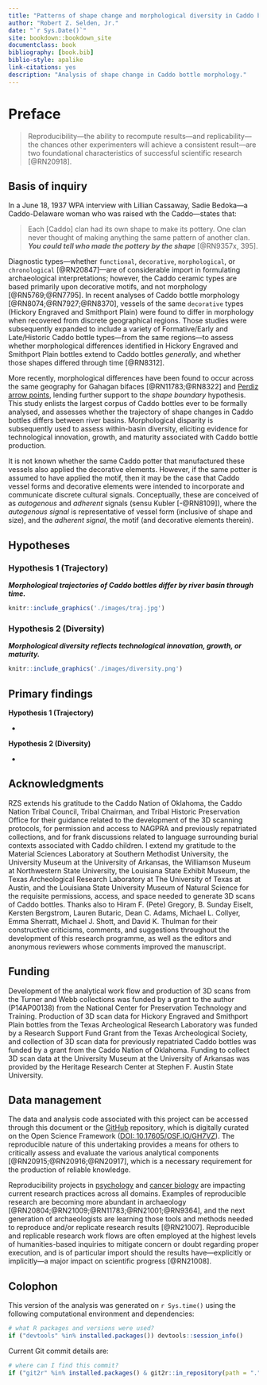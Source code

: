 ```yaml
--- 
title: "Patterns of shape change and morphological diversity in Caddo bottles by river basin"
author: "Robert Z. Selden, Jr."
date: "`r Sys.Date()`"
site: bookdown::bookdown_site
documentclass: book
bibliography: [book.bib]
biblio-style: apalike
link-citations: yes
description: "Analysis of shape change in Caddo bottle morphology."
---
```


# Preface {-}

>Reproducibility---the ability to recompute results---and replicability---the chances other experimenters will achieve a consistent result---are two foundational characteristics of successful scientific research [@RN20918].

## Basis of inquiry

In a June 18, 1937 WPA interview with Lillian Cassaway, Sadie Bedoka---a Caddo-Delaware woman who was raised wth the Caddo---states that:

>Each [Caddo] clan had its own shape to make its pottery. One clan never thought of making anything the same pattern of another clan. **_You could tell who made the pottery by the shape_** [@RN9357x, 395].

Diagnostic types---whether `functional`, `decorative`, `morphological`, or `chronological` [@RN20847]---are of considerable import in formulating archaeological interpretations; however, the Caddo ceramic types are based primarily upon decorative motifs, and not morphology [@RN5769;@RN7795]. In recent analyses of Caddo bottle morphology [@RN8074;@RN7927;@RN8370], vessels of the same `decorative` types (Hickory Engraved and Smithport Plain) were found to differ in morphology when recovered from discrete geographical regions. Those studies were subsequently expanded to include a variety of Formative/Early and Late/Historic Caddo bottle types---from the same regions---to assess whether morphological differences identified in Hickory Engraved and Smithport Plain bottles extend to Caddo bottles _generally_, and whether those shapes differed through time [@RN8312].

More recently, morphological differences have been found to occur across the same geography for Gahagan bifaces [@RN11783;@RN8322] and [Perdiz arrow points](https://seldenlab.github.io/perdiz3/), lending further support to the _shape boundary_ hypothesis. This study enlists the largest corpus of Caddo bottles ever to be formally analysed, and assesses whether the trajectory of shape changes in Caddo bottles differs between river basins. Morphological disparity is subsequently used to assess within-basin diversity, eliciting evidence for technological innovation, growth, and maturity associated with Caddo bottle production.

It is not known whether the same Caddo potter that manufactured these vessels also applied the decorative elements. However, if the same potter is assumed to have applied the motif, then it may be the case that Caddo vessel forms and decorative elements were intended to incorporate and communicate discrete cultural signals. Conceptually, these are conceived of as _autogenous_ and _adherent_ signals (sensu Kubler [-@RN8109]), where the _autogenous signal_ is representative of vessel form (inclusive of shape and size), and the _adherent signal_, the motif (and decorative elements therein).

## Hypotheses

### Hypothesis 1 (Trajectory)

_**Morphological trajectories of Caddo bottles differ by river basin through time.**_

```r
knitr::include_graphics('./images/traj.jpg')
```

### Hypothesis 2 (Diversity)

_**Morphological diversity reflects technological innovation, growth, or maturity.**_

```r
knitr::include_graphics('./images/diversity.png')
```

## Primary findings

**Hypothesis 1 (Trajectory)**

* 

**Hypothesis 2 (Diversity)**

* 

## Acknowledgments

RZS extends his gratitude to the Caddo Nation of Oklahoma, the Caddo Nation Tribal Council, Tribal Chairman, and Tribal Historic Preservation Office for their guidance related to the development of the 3D scanning protocols, for permission and access to NAGPRA and previously repatriated collections, and for frank discussions related to language surrounding burial contexts associated with Caddo children. I extend my gratitude to the Material Sciences Laboratory at Southern Methodist University, the University Museum at the University of Arkansas, the Williamson Museum at Northwestern State University, the Louisiana State Exhibit Museum, the Texas Archeological Research Laboratory at The University of Texas at Austin, and the Louisiana State University Museum of Natural Science for the requisite permissions, access, and space needed to generate 3D scans of Caddo bottles. Thanks also to Hiram F. (Pete) Gregory, B. Sunday Eiselt, Kersten Bergstrom, Lauren Butaric, Dean C. Adams, Michael L. Collyer, Emma Sherratt, Michael J. Shott, and David K. Thulman for their constructive criticisms, comments, and suggestions throughout the development of this research programme, as well as the editors and anonymous reviewers whose comments improved the manuscript.

## Funding

Development of the analytical work flow and production of 3D scans from the Turner and Webb collections was funded by a grant to the author (P14AP00138) from the National Center for Preservation Technology and Training. Production of 3D scan data for Hickory Engraved and Smithport Plain bottles from the Texas Archeological Research Laboratory was funded by a Research Support Fund Grant from the Texas Archeological Society, and collection of 3D scan data for previously repatriated Caddo bottles was funded by a grant from the Caddo Nation of Oklahoma. Funding to collect 3D scan data at the University Museum at the University of Arkansas was provided by the Heritage Research Center at Stephen F. Austin State University.

## Data management

The data and analysis code associated with this project can be accessed through this document or the [GitHub](https://github.com/aksel-blaise/bottle.traj) repository, which is digitally curated on the Open Science Framework ([DOI: 10.17605/OSF.IO/GH7VZ](https://osf.io/gh7vz/)). The reproducible nature of this undertaking provides a means for others to critically assess and evaluate the various analytical components [@RN20915;@RN20916;@RN20917], which is a necessary requirement for the production of reliable knowledge.

Reproducibility projects in [psychology](https://osf.io/ezcuj/) and [cancer biology](https://www.cos.io/rpcb) are impacting current research practices across all domains. Examples of reproducible research are becoming more abundant in archaeology [@RN20804;@RN21009;@RN11783;@RN21001;@RN9364], and the next generation of archaeologists are learning those tools and methods needed to reproduce and/or replicate research results [@RN21007]. Reproducible and replicable research work flows are often employed at the highest levels of humanities-based inquiries to mitigate concern or doubt regarding proper execution, and is of particular import should the results have---explicitly or implicitly---a major impact on scientific progress [@RN21008].

## Colophon

This version of the analysis was generated on `r Sys.time()` using the following computational environment and dependencies: 

```r
# what R packages and versions were used?
if ("devtools" %in% installed.packages()) devtools::session_info()
```

Current Git commit details are:

```r
# where can I find this commit? 
if ("git2r" %in% installed.packages() & git2r::in_repository(path = ".")) git2r::repository(here::here())  
```
